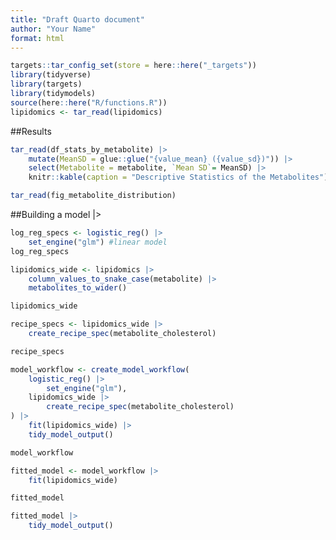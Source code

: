 ```yaml
---
title: "Draft Quarto document"
author: "Your Name"
format: html
---
```


```r
targets::tar_config_set(store = here::here("_targets"))
library(tidyverse)
library(targets)
library(tidymodels)
source(here::here("R/functions.R"))
lipidomics <- tar_read(lipidomics)
```

##Results

```r
tar_read(df_stats_by_metabolite) |> 
    mutate(MeanSD = glue::glue("{value_mean} ({value_sd})")) |> 
    select(Metabolite = metabolite, `Mean SD`= MeanSD) |> 
    knitr::kable(caption = "Descriptive Statistics of the Metabolites")
```

```r
tar_read(fig_metabolite_distribution)
```

##Building a model \|\>

```r
log_reg_specs <- logistic_reg() |> 
    set_engine("glm") #linear model
log_reg_specs
```

```r

lipidomics_wide <- lipidomics |> 
    column_values_to_snake_case(metabolite) |> 
    metabolites_to_wider()

lipidomics_wide
```

```r
recipe_specs <- lipidomics_wide |> 
    create_recipe_spec(metabolite_cholesterol)

recipe_specs
```

```r

model_workflow <- create_model_workflow(
    logistic_reg() |> 
        set_engine("glm"),
    lipidomics_wide |> 
        create_recipe_spec(metabolite_cholesterol)
) |> 
    fit(lipidomics_wide) |> 
    tidy_model_output()

model_workflow

```

```r
fitted_model <- model_workflow |> 
    fit(lipidomics_wide)

fitted_model

```

```r
fitted_model |> 
    tidy_model_output()
```

